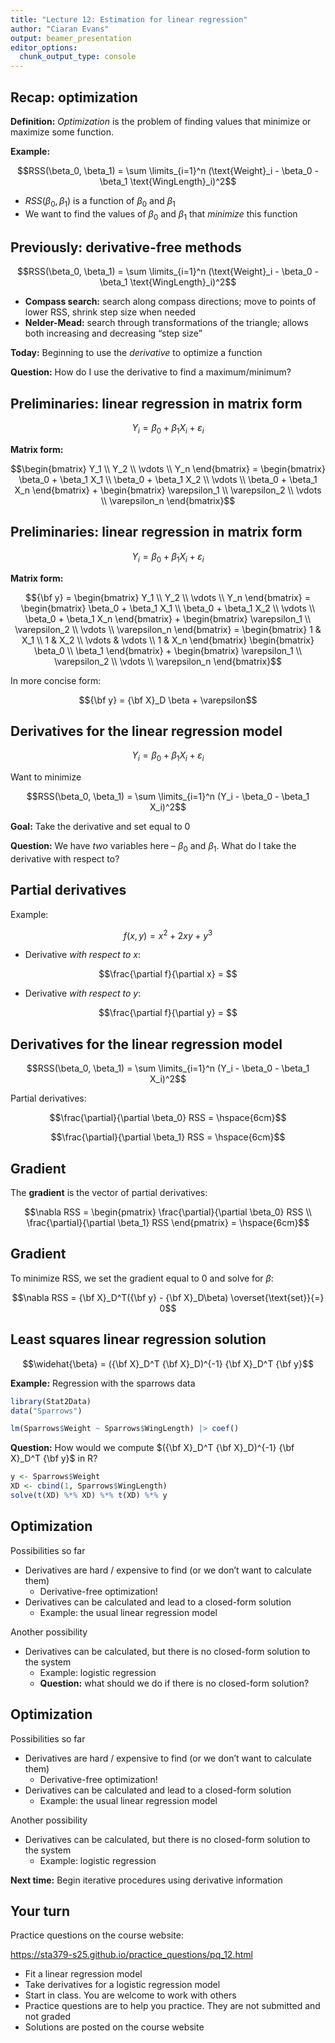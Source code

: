 ```yaml
---
title: "Lecture 12: Estimation for linear regression"
author: "Ciaran Evans"
output: beamer_presentation
editor_options: 
  chunk_output_type: console
---
```


## Recap: optimization

**Definition:** *Optimization* is the problem of finding values that minimize or maximize some function.

**Example:** 

$$RSS(\beta_0, \beta_1) = \sum \limits_{i=1}^n (\text{Weight}_i - \beta_0 - \beta_1 \text{WingLength}_i)^2$$

* $RSS(\beta_0, \beta_1)$ is a function of $\beta_0$ and $\beta_1$
* We want to find the values of $\beta_0$ and $\beta_1$ that *minimize* this function

## Previously: derivative-free methods


$$RSS(\beta_0, \beta_1) = \sum \limits_{i=1}^n (\text{Weight}_i - \beta_0 - \beta_1 \text{WingLength}_i)^2$$

* **Compass search:** search along compass directions; move to points of lower RSS, shrink step size when needed
* **Nelder-Mead:** search through transformations of the triangle; allows both increasing and decreasing "step size"

**Today:** Beginning to use the *derivative* to optimize a function

**Question:** How do I use the derivative to find a maximum/minimum?

## Preliminaries: linear regression in matrix form

$$Y_i = \beta_0 + \beta_1 X_i + \varepsilon_i$$

**Matrix form:**

$$\begin{bmatrix} Y_1 \\ Y_2 \\ \vdots \\ Y_n \end{bmatrix} = \begin{bmatrix} \beta_0 + \beta_1 X_1 \\ \beta_0 + \beta_1 X_2 \\ \vdots \\ \beta_0 + \beta_1 X_n \end{bmatrix} + \begin{bmatrix} \varepsilon_1 \\ \varepsilon_2 \\ \vdots \\ \varepsilon_n \end{bmatrix}$$

\vspace{4cm}

## Preliminaries: linear regression in matrix form

$$Y_i = \beta_0 + \beta_1 X_i + \varepsilon_i$$

**Matrix form:**

$${\bf y} = \begin{bmatrix} Y_1 \\ Y_2 \\ \vdots \\ Y_n \end{bmatrix} = \begin{bmatrix} \beta_0 + \beta_1 X_1 \\ \beta_0 + \beta_1 X_2 \\ \vdots \\ \beta_0 + \beta_1 X_n \end{bmatrix} + \begin{bmatrix} \varepsilon_1 \\ \varepsilon_2 \\ \vdots \\ \varepsilon_n \end{bmatrix} = \begin{bmatrix} 1 & X_1 \\ 1 & X_2 \\ \vdots & \vdots \\ 1 & X_n \end{bmatrix} \begin{bmatrix} \beta_0 \\ \beta_1 \end{bmatrix} + \begin{bmatrix} \varepsilon_1 \\ \varepsilon_2 \\ \vdots \\ \varepsilon_n \end{bmatrix}$$

In more concise form:

$${\bf y} = {\bf X}_D \beta + \varepsilon$$





## Derivatives for the linear regression model

$$Y_i = \beta_0 + \beta_1 X_i + \varepsilon_i$$

Want to minimize

$$RSS(\beta_0, \beta_1) = \sum \limits_{i=1}^n (Y_i - \beta_0 - \beta_1 X_i)^2$$

**Goal:** Take the derivative and set equal to 0

**Question:** We have *two* variables here -- $\beta_0$ and $\beta_1$. What do I take the derivative with respect to?


## Partial derivatives

Example:

$$f(x, y) = x^2 + 2xy + y^3$$

* Derivative *with respect to* $x$:

$$\frac{\partial f}{\partial x} = $$

\vspace{1cm}

* Derivative *with respect to* $y$:

$$\frac{\partial f}{\partial y} = $$

\vspace{1cm}

## Derivatives for the linear regression model

$$RSS(\beta_0, \beta_1) = \sum \limits_{i=1}^n (Y_i - \beta_0 - \beta_1 X_i)^2$$

Partial derivatives:

$$\frac{\partial}{\partial \beta_0} RSS = \hspace{6cm}$$

\vspace{1cm}

$$\frac{\partial}{\partial \beta_1} RSS = \hspace{6cm}$$

\vspace{1cm}

## Gradient

The **gradient** is the vector of partial derivatives:

$$\nabla RSS = \begin{pmatrix} \frac{\partial}{\partial \beta_0} RSS \\ \frac{\partial}{\partial \beta_1} RSS \end{pmatrix} = \hspace{6cm}$$

\vspace{5cm}

## Gradient

To minimize RSS, we set the gradient equal to 0 and solve for $\beta$:

$$\nabla RSS = {\bf X}_D^T({\bf y} - {\bf X}_D\beta) \overset{\text{set}}{=} 0$$

\vspace{6cm}


## Least squares linear regression solution

$$\widehat{\beta} = ({\bf X}_D^T {\bf X}_D)^{-1} {\bf X}_D^T {\bf y}$$

**Example:** Regression with the sparrows data

```r
library(Stat2Data)
data("Sparrows")
```

```r
lm(Sparrows$Weight ~ Sparrows$WingLength) |> coef()
```

**Question:** How would we compute $({\bf X}_D^T {\bf X}_D)^{-1} {\bf X}_D^T {\bf y}$ in R?

\pause

```r
y <- Sparrows$Weight
XD <- cbind(1, Sparrows$WingLength)
solve(t(XD) %*% XD) %*% t(XD) %*% y
```


## Optimization

Possibilities so far

* Derivatives are hard / expensive to find (or we don't want to calculate them)
    * Derivative-free optimization!
* Derivatives can be calculated and lead to a closed-form solution
    * Example: the usual linear regression model


Another possibility

* Derivatives can be calculated, but there is no closed-form solution to the system
    * Example: logistic regression
    * **Question:** what should we do if there is no closed-form solution?
    
## Optimization

Possibilities so far

* Derivatives are hard / expensive to find (or we don't want to calculate them)
    * Derivative-free optimization!
* Derivatives can be calculated and lead to a closed-form solution
    * Example: the usual linear regression model


Another possibility

* Derivatives can be calculated, but there is no closed-form solution to the system
    * Example: logistic regression
    
**Next time:** Begin iterative procedures using derivative information

## Your turn

Practice questions on the course website:

[https://sta379-s25.github.io/practice_questions/pq_12.html](https://sta379-s25.github.io/practice_questions/pq_12.html)

* Fit a linear regression model
* Take derivatives for a logistic regression model
* Start in class. You are welcome to work with others
* Practice questions are to help you practice. They are not submitted and not graded
* Solutions are posted on the course website


